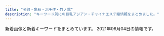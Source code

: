 ```yaml
---
title: "金町・亀有・北千住・竹ノ塚"
description: "キーワード別にの巨乳アジアン・チャイナエステ嬢情報をまとめました。"
---
```


新着画像と新着キーワードをまとめています。
2021年06月04日の情報です。

<DmmAffiliateIns />
<KeywordTable
  shops={
    [
    {
        "station": "JR\u4e80\u6709\u99c5\u5317\u53e3",
        "name": "\u30b5\u30e9\u30f3",
        "url": "http://kenkohouse.com/",
        "img_links": [],
        "keywords": {}
    },
    {
        "url": "http://www.maria0228.com/",
        "img_links": [
            "http://www.maria0228.com/img/yuri.jpg",
            "http://www.maria0228.com/img/danni.jpg",
            "http://www.maria0228.com/img/2.jpg",
            "http://www.maria0228.com/img/1.jpg",
            "http://www.maria0228.com/img/nana.jpg",
            "http://www.maria0228.com/img/ayumi.jpg",
            "http://www.maria0228.com/img/3.jpg",
            "http://www.maria0228.com/img/4.jpg",
            "http://www.maria0228.com/img/aya.jpg",
            "http://www.maria0228.com/img/5.jpg",
            "http://www.maria0228.com/img/mina.jpg",
            "http://www.maria0228.com/img/7.jpg",
            "http://www.maria0228.com/img/erika.jpg",
            "http://www.maria0228.com/img/6.jpg"
        ],
        "keywords": {},
        "station": "JR\u4e80\u6709\u99c5\u5317\u53e3",
        "name": "\u7652\u3057\u306e\u5bb6"
    },
    {
        "name": "\u82b1\u306e\u604b",
        "img_links": [],
        "station": "\u7dbe\u702c\u99c5\u6771\u53e3",
        "keywords": {},
        "url": "http://bananokoi.ies.bz/"
    },
    {
        "keywords": {
            "90": 5,
            "87": 5,
            "82": 5,
            "F": 5,
            "85": 5,
            "C": 16,
            "D": 10
        },
        "img_links": [
            "http://iyasinobara.oks.bz/images/room4.jpg",
            "http://iyasinobara.oks.bz/images/s_news.jpg",
            "http://iyasinobara.oks.bz/photos/sites/36/2019/12/2019121401184994.jpg",
            "http://iyasinobara.oks.bz/photos/sites/36/2021/03/2021030303232197.jpg",
            "http://iyasinobara.oks.bz/photos/sites/36/2020/11/2020112101523963.jpg",
            "http://iyasinobara.oks.bz/images/top.jpg",
            "http://iyasinobara.oks.bz/images/s_staff.jpg",
            "http://iyasinobara.oks.bz/images/room3.jpg",
            "http://iyasinobara.oks.bz/images/s_shedule.jpg",
            "http://iyasinobara.oks.bz/photos/sites/36/2020/02/2020021401252254.jpg",
            "http://iyasinobara.oks.bz/images/room1.jpg",
            "http://iyasinobara.oks.bz/images/room2.jpg",
            "http://iyasinobara.oks.bz/images/mobile.jpg"
        ],
        "url": "http://iyasinobara.oks.bz/",
        "name": "\u7652\u3057\u306e\u8594\u8587",
        "station": "JR\u91d1\u753a\u99c5\u5317\u53e3"
    },
    {
        "name": "\u5922\u306e\u5bb6",
        "keywords": {
            "D": 3,
            "87": 1,
            "86": 2,
            "C": 11
        },
        "url": "http://kokoroan.jps.cm/",
        "station": "\u7af9\u30ce\u585a\u99c5\u6771\u53e3",
        "img_links": [
            "http://kokoroan.jps.cm/photos/sites/31/2021/04/2021041913212572.jpg",
            "http://kokoroan.jps.cm/images/ser3.jpg",
            "http://kokoroan.jps.cm/images/ser4.jpg",
            "http://kokoroan.jps.cm/photos/sites/31/2021/03/2021032515025450.jpg",
            "http://kokoroan.jps.cm/images/ser2.jpg",
            "http://kokoroan.jps.cm/images/service_line.jpg",
            "http://kokoroan.jps.cm/images/room2.jpg",
            "http://kokoroan.jps.cm/images/top.jpg",
            "http://kokoroan.jps.cm/images/room4.jpg",
            "http://kokoroan.jps.cm/images/ser1.jpg",
            "http://kokoroan.jps.cm/photos/sites/31/2021/03/2021032316410890.jpg",
            "http://kokoroan.jps.cm/photos/sites/31/2021/03/2021032316250291.jpg",
            "http://kokoroan.jps.cm/images/staff_line.jpg",
            "http://kokoroan.jps.cm/images/girl-z1.jpg",
            "http://kokoroan.jps.cm/images/ser5.jpg",
            "http://kokoroan.jps.cm/photos/sites/31/2021/03/2021032515024847.jpg",
            "http://kokoroan.jps.cm/photos/sites/31/2021/04/2021041913212424.jpg",
            "http://kokoroan.jps.cm/images/end.jpg",
            "http://kokoroan.jps.cm/images/girl-z2.jpg",
            "http://kokoroan.jps.cm/images/room1.jpg",
            "http://kokoroan.jps.cm/images/mobile.jpg",
            "http://kokoroan.jps.cm/images/bj3.jpg",
            "http://kokoroan.jps.cm/images/mobile2.jpg",
            "http://kokoroan.jps.cm/images/room3.jpg"
        ]
    },
    {
        "station": "JR\u4e80\u6709\u99c5\u5317\u53e3",
        "name": "BODY RESORT",
        "keywords": {
            "D": 20,
            "86": 32,
            "C": 2
        },
        "img_links": [
            "http://massage-esthe.red/images/an_3_01.jpg",
            "http://massage-esthe.red/images/index-1.jpg",
            "http://massage-esthe.red/images/r7.jpg",
            "http://massage-esthe.red/images/staff_images/sta4.jpg",
            "http://massage-esthe.red/images/an_1_02.jpg",
            "http://massage-esthe.red/images/staff_images/st4.jpg",
            "http://massage-esthe.red/images/fbb.jpg",
            "http://massage-esthe.red/images/slider/slide5.png",
            "http://massage-esthe.red/images/r2.jpg",
            "http://massage-esthe.red/images/slider/slide1.png",
            "http://massage-esthe.red/images/r6.jpg",
            "http://massage-esthe.red/images/an_4_02.jpg",
            "http://massage-esthe.red/images/an_5_01.jpg",
            "http://massage-esthe.red/images/staff_images/sta1.jpg",
            "http://massage-esthe.red/images/slider/slide3s.png",
            "http://massage-esthe.red/images/r4.jpg",
            "http://massage-esthe.red/images/an_2_01.jpg",
            "http://massage-esthe.red/images/an_2_02.jpg",
            "http://massage-esthe.red/images/staff_images/st1.jpg",
            "http://massage-esthe.red/images/line1.jpg",
            "http://massage-esthe.red/images/slider/slide4s.png",
            "http://massage-esthe.red/images/r3.jpg",
            "http://massage-esthe.red/images/staff_images/st6.jpg",
            "http://massage-esthe.red/images/an_6_01.jpg",
            "http://massage-esthe.red/images/staff_images/sta9.jpg",
            "http://massage-esthe.red/images/staff_images/st9.jpg",
            "http://massage-esthe.red/images/an_5_02.jpg",
            "http://massage-esthe.red/images/staff_images/st2.jpg",
            "http://massage-esthe.red/images/an_6_02.jpg",
            "http://massage-esthe.red/images/staff_images/sta2.jpg",
            "http://massage-esthe.red/images/an_3_02.jpg",
            "http://massage-esthe.red/images/r5.jpg",
            "http://massage-esthe.red/images/line.jpg",
            "http://massage-esthe.red/images/staff_images/sta6.jpg",
            "http://massage-esthe.red/images/an_1_01.jpg",
            "http://massage-esthe.red/images/slider/slide4.png",
            "http://massage-esthe.red/images/slider/slide3.png",
            "http://massage-esthe.red/images/no.png",
            "http://massage-esthe.red/images/staff_images/sl.png",
            "http://massage-esthe.red/images/an_4_01.jpg",
            "http://massage-esthe.red/images/e.jpg",
            "http://massage-esthe.red/images/index-2.jpg",
            "http://massage-esthe.red/images/staff_images/sta7.jpg",
            "http://massage-esthe.red/images/staff_images/sta3.jpg",
            "http://massage-esthe.red/images/qr.jpg",
            "http://massage-esthe.red/images/staff_images/st5.jpg",
            "http://massage-esthe.red/images/staff_images/sta5.jpg",
            "http://massage-esthe.red/images/slider/slide2.png",
            "http://massage-esthe.red/images/slider/slide1s.png",
            "http://massage-esthe.red/images/slider/slide5s.png",
            "http://massage-esthe.red/images/staff_images/st3.jpg",
            "http://massage-esthe.red/images/staff_images/st7.jpg",
            "http://massage-esthe.red/images/slider/slide2s.png"
        ],
        "url": "http://massage-esthe.red/"
    },
    {
        "name": "Plaisir\u30fb\u30d7\u30ec\u30b8\u30fc\u30eb",
        "station": "JR\u4e80\u6709\u99c5\u5357\u53e3",
        "img_links": [
            "https://bright.xyz.mn/images/new.jpg",
            "https://bright.xyz.mn/photos/sites/10/2020/08/2020081003373252.jpg",
            "https://bright.xyz.mn/images/s_face.jpg",
            "https://bright.xyz.mn/photos/sites/10/2021/05/202105210145508-308x411.jpg",
            "https://bright.xyz.mn/images/s_pick.png",
            "https://bright.xyz.mn/images/1.jpg",
            "https://bright.xyz.mn/images/s_news.jpg",
            "https://bright.xyz.mn/photos/sites/10/2021/05/2021052101453282-308x411.jpg",
            "https://bright.xyz.mn/photos/sites/10/2021/05/202105210145508.jpg",
            "https://bright.xyz.mn/photos/sites/10/2021/05/2021052101451231.jpg",
            "https://bright.xyz.mn/images/staff_bj3.jpg",
            "https://bright.xyz.mn/images/mobile.jpg",
            "https://bright.xyz.mn/photos/sites/10/2020/07/202007261153576.jpg",
            "https://bright.xyz.mn/photos/sites/10/2021/05/2021052101403735.jpg",
            "https://bright.xyz.mn/photos/sites/10/2020/01/2020010607464468.jpg",
            "https://bright.xyz.mn/images/s_therapist.jpg",
            "https://bright.xyz.mn/photos/sites/10/2020/08/2020081003373131.jpg",
            "https://bright.xyz.mn/images/s_link.jpg",
            "https://bright.xyz.mn/images/line.png",
            "https://bright.xyz.mn/images/end.png",
            "https://bright.xyz.mn/photos/sites/10/2021/05/2021052101453282.jpg",
            "https://bright.xyz.mn/images/top.png",
            "https://bright.xyz.mn/photos/sites/10/2020/07/2020072612030016.jpg",
            "https://bright.xyz.mn/images/2.jpg",
            "https://bright.xyz.mn/photos/sites/10/2020/07/2020072611535558.jpg",
            "https://bright.xyz.mn/photos/sites/10/2021/05/2021052003325366.jpg",
            "https://bright.xyz.mn/images/news_bj3.jpg",
            "https://bright.xyz.mn/photos/sites/10/2021/05/2021052101403735-308x411.jpg"
        ],
        "keywords": {
            "92": 18,
            "E": 58,
            "85": 36,
            "G": 20,
            "H": 18,
            "86": 18,
            "88": 54,
            "87": 18,
            "C": 2,
            "D": 56
        },
        "url": "https://bright.xyz.mn/"
    },
    {
        "url": "http://kenkounoie-umejima.este88.com/",
        "img_links": [
            "http://kenkounoie-umejima.este88.com/images/acc1.jpg",
            "http://kenkounoie-umejima.este88.com/gals/mimi1.jpg",
            "http://kenkounoie-umejima.este88.com/images/acc4.jpg",
            "http://kenkounoie-umejima.este88.com/i/sp02.jpg",
            "http://kenkounoie-umejima.este88.com/gals/ai1.jpg",
            "http://kenkounoie-umejima.este88.com/images/img4.jpg",
            "http://kenkounoie-umejima.este88.com/images/info.png",
            "http://kenkounoie-umejima.este88.com/images/img1.jpg",
            "http://kenkounoie-umejima.este88.com/gals/risa1.jpg",
            "http://kenkounoie-umejima.este88.com/images/acc3.jpg",
            "http://kenkounoie-umejima.este88.com/images/acc5.jpg",
            "http://kenkounoie-umejima.este88.com/images/img2.jpg",
            "http://kenkounoie-umejima.este88.com/gals/kiki1.jpg",
            "http://kenkounoie-umejima.este88.com/gals/emi1.jpg",
            "http://kenkounoie-umejima.este88.com/images/img3.jpg",
            "http://kenkounoie-umejima.este88.com/gals/rika1.jpg",
            "http://kenkounoie-umejima.este88.com/gals/akane1.jpg",
            "http://kenkounoie-umejima.este88.com/images/qr.jpg",
            "http://kenkounoie-umejima.este88.com/images/acc2.jpg"
        ],
        "name": "\u5065\u5eb7\u306e\u5bb6",
        "keywords": {},
        "station": "\u6885\u5cf6\u99c5"
    },
    {
        "station": "\u7dbe\u702c\u99c5",
        "url": "https://heart-peace.business.site/",
        "keywords": {},
        "name": "heart Peace \uff5e\u30cf\u30fc\u30c8\u30d4\u30fc\u30b9\uff5e",
        "img_links": []
    },
    {
        "name": "\u82b1\u6d77",
        "url": "http://manzoku666.ests.jp/",
        "station": "JR\u4e80\u6709\u99c5\u5317\u53e3",
        "img_links": [],
        "keywords": {}
    },
    {
        "keywords": {
            "88": 4,
            "D": 18,
            "86": 14
        },
        "name": "Sakura",
        "url": "http://esthe-aroma.biz/",
        "img_links": [
            "http://esthe-aroma.biz/img/syst.jpg",
            "http://esthe-aroma.biz/img/fla02.jpg",
            "http://esthe-aroma.biz/img/stal.jpg",
            "http://esthe-aroma.biz/img/cg10.jpg",
            "http://esthe-aroma.biz/img/cg04.jpg",
            "http://esthe-aroma.biz/img/m02.jpg",
            "http://esthe-aroma.biz/img/tr02.jpg",
            "http://esthe-aroma.biz/img/cg02.jpg",
            "http://esthe-aroma.biz/img/acct.jpg",
            "http://esthe-aroma.biz/img/ff.jpg",
            "http://esthe-aroma.biz/img/cg03.jpg",
            "http://esthe-aroma.biz/img/m03a.jpg",
            "http://esthe-aroma.biz/img/cg101.jpg",
            "http://esthe-aroma.biz/img/m04.jpg",
            "http://esthe-aroma.biz/img/fla03.jpg",
            "http://esthe-aroma.biz/img/cg09.jpg",
            "http://esthe-aroma.biz/img/m06.jpg",
            "http://esthe-aroma.biz/img/m05a.jpg",
            "http://esthe-aroma.biz/img/cg041.jpg",
            "http://esthe-aroma.biz/img/cg07.jpg",
            "http://esthe-aroma.biz/img/cg011.jpg",
            "http://esthe-aroma.biz/img/m05.jpg",
            "http://esthe-aroma.biz/img/m01.jpg",
            "http://esthe-aroma.biz/img/m01a.jpg",
            "http://esthe-aroma.biz/img/m02a.jpg",
            "http://esthe-aroma.biz/img/top.jpg",
            "http://esthe-aroma.biz/img/cg05.jpg",
            "http://esthe-aroma.biz/img/fla01.jpg",
            "http://esthe-aroma.biz/img/cg021.jpg",
            "http://esthe-aroma.biz/img/cg06.jpg",
            "http://esthe-aroma.biz/img/cg01.jpg",
            "http://esthe-aroma.biz/img/m03.jpg",
            "http://esthe-aroma.biz/img/no.png",
            "http://esthe-aroma.biz/img/tr01.jpg"
        ],
        "station": "JR\u91d1\u753a\u99c5\u5317\u53e3"
    },
    {
        "name": "\u96c5",
        "station": "\u4e94\u53cd\u91ce\u99c5",
        "url": "http://www.relax-miyabi.com/",
        "keywords": {
            "88": 3,
            "D": 6,
            "86": 3
        },
        "img_links": [
            "http://www.relax-miyabi.com/img/top-course2_off.jpg",
            "http://www.relax-miyabi.com/img/glo_02_off.jpg",
            "http://www.relax-miyabi.com/img/bnr-01_off.jpg",
            "http://www.relax-miyabi.com/img/top-h5R.jpg",
            "http://www.relax-miyabi.com/files/019-02.jpg",
            "http://www.relax-miyabi.com/img/glo_06_off.jpg",
            "http://www.relax-miyabi.com/files/014-03.jpg",
            "http://www.relax-miyabi.com/img/h4-top.jpg",
            "http://www.relax-miyabi.com/img/top-h5R2.jpg",
            "http://www.relax-miyabi.com/img/glo_03_off.jpg",
            "http://www.relax-miyabi.com/img/slider/1.jpg",
            "http://www.relax-miyabi.com/img/bnr-02_off.jpg",
            "http://www.relax-miyabi.com/files/014-02.jpg",
            "http://www.relax-miyabi.com/img/icon_tel.png",
            "http://www.relax-miyabi.com/files/014.jpg",
            "http://www.relax-miyabi.com/img/glo_05_off.jpg",
            "http://www.relax-miyabi.com/img/slider/3.jpg",
            "http://www.relax-miyabi.com/files/019-03.jpg",
            "http://www.relax-miyabi.com/files/019.jpg",
            "http://www.relax-miyabi.com/img/glo_04_off.jpg",
            "http://www.relax-miyabi.com/img/footer-top_off.jpg",
            "http://www.relax-miyabi.com/img/glo_01_off.jpg",
            "http://www.relax-miyabi.com/img/slider/2.jpg",
            "http://www.relax-miyabi.com/img/top-course_off.jpg"
        ]
    },
    {
        "name": "Amor-\u30a2\u30e2\u30fc\u30eb-",
        "station": "\u6885\u5cf6\u99c5",
        "keywords": {},
        "url": "http://relax-esthe.tokyo/",
        "img_links": [
            "http://relax-esthe.tokyo/css/m-yejiao.jpg",
            "http://relax-esthe.tokyo/images/call.png",
            "http://relax-esthe.tokyo/css/top-left01.jpg",
            "http://relax-esthe.tokyo/css/staff/staff03.png",
            "http://relax-esthe.tokyo/css/staff/staff07.png",
            "http://relax-esthe.tokyo/css/m-top-right04.jpg",
            "http://relax-esthe.tokyo/css/staff/staff0n.png",
            "http://relax-esthe.tokyo/css/m-top-right01.jpg",
            "http://relax-esthe.tokyo/css/staff/staff09.png",
            "http://relax-esthe.tokyo/css/m-top-right03.jpg",
            "http://relax-esthe.tokyo/css/m-right.jpg",
            "http://relax-esthe.tokyo/css/staff/staff05.png",
            "http://relax-esthe.tokyo/css/staff/staff01.png",
            "http://relax-esthe.tokyo/css/m-left.jpg",
            "http://relax-esthe.tokyo/css/m-top02.jpg",
            "http://relax-esthe.tokyo/css/m-head1.jpg",
            "http://relax-esthe.tokyo/css/staff/staff02.png",
            "http://relax-esthe.tokyo/css/m-top-right02.jpg",
            "http://relax-esthe.tokyo/css/staff/staff06.png"
        ]
    },
    {
        "img_links": [
            "http://ayase-ai.jpest.net/uploads//sites/33/2020/12/main_top-1.png",
            "http://ayase-ai.jpest.net/uploads//sites/33/2020/11/m-top02-1.jpg",
            "http://ayase-ai.jpest.net/uploads//sites/33/2020/11/g6-225x300.jpg",
            "http://ayase-ai.jpest.net/uploads//sites/33/2021/01/g1.jpg",
            "http://ayase-ai.jpest.net/uploads//sites/33/2021/01/g1-225x300.jpg",
            "http://ayase-ai.jpest.net/uploads//sites/33/2020/12/main_top.png",
            "http://ayase-ai.jpest.net/uploads//sites/33/2020/11/g5-225x300.jpg",
            "http://ayase-ai.jpest.net/uploads//sites/33/2020/11/g3-225x300.jpg",
            "http://ayase-ai.jpest.net/uploads//sites/33/2020/12/mobile-1.jpg",
            "http://ayase-ai.jpest.net/uploads//sites/33/2020/12/shishu-2.png",
            "http://ayase-ai.jpest.net/uploads//sites/33/2021/04/g1.jpg",
            "http://ayase-ai.jpest.net/uploads//sites/33/2020/12/ma01-1.jpg",
            "http://ayase-ai.jpest.net/uploads//sites/33/2020/12/r3-1.png",
            "http://ayase-ai.jpest.net/uploads//sites/33/2020/11/g4-225x300.jpg",
            "http://ayase-ai.jpest.net/uploads//sites/33/2020/11/g2.jpg",
            "http://ayase-ai.jpest.net/uploads//sites/33/2021/04/g1-225x300.jpg",
            "http://ayase-ai.jpest.net/uploads//sites/33/2020/12/r4-1.png",
            "http://ayase-ai.jpest.net/uploads//sites/33/2020/11/g5.jpg",
            "http://ayase-ai.jpest.net/uploads//sites/33/2020/11/g6.jpg",
            "http://ayase-ai.jpest.net/uploads//sites/33/2020/11/g2-225x300.jpg",
            "http://ayase-ai.jpest.net/uploads//sites/33/2020/11/g4.jpg",
            "http://ayase-ai.jpest.net/uploads//sites/33/2020/12/re.jpg",
            "http://ayase-ai.jpest.net/uploads//sites/33/2020/11/g1.jpg",
            "http://ayase-ai.jpest.net/uploads//sites/33/2020/12/main_bottom.png",
            "http://ayase-ai.jpest.net/uploads//sites/33/2020/12/main_bottom-1.png",
            "http://ayase-ai.jpest.net/uploads//sites/33/2020/12/r1.png",
            "http://ayase-ai.jpest.net/uploads//sites/33/2020/12/r2-1.png",
            "http://ayase-ai.jpest.net/uploads//sites/33/2020/12/ss.png",
            "http://ayase-ai.jpest.net/uploads//sites/33/2020/11/g1-225x300.jpg",
            "http://ayase-ai.jpest.net/uploads//sites/33/2020/11/g3.jpg"
        ],
        "keywords": {},
        "station": "\u7dbe\u702c\u99c5\u6771\u53e3",
        "name": "\u611b",
        "url": "http://ayase-ai.jpest.net/"
    },
    {
        "station": "JR\u5357\u5343\u4f4f\u99c5\u5357\u53e3",
        "img_links": [],
        "url": "http://www.hi-msg.com/tulip/",
        "name": "Tulip\uff5e\u30c1\u30e5\u30fc\u30ea\u30c3\u30d7",
        "keywords": {}
    },
    {
        "name": "\u6cc9\u30fb\u3044\u305a\u307f",
        "station": "\u5317\u5343\u4f4f\u99c5\u6771\u53e3",
        "url": "https://moon-love.info/",
        "img_links": [
            "https://moon-love.info/staffPhoto/b20200711151214.jpg",
            "https://moon-love.info/js/sliderLine/slide_prev.png",
            "https://moon-love.info/uploadfiles/Image/image.png",
            "https://moon-love.info/images/mobile.jpg",
            "https://moon-love.info/js/sliderLine/slide_next.png",
            "https://moon-love.info/staffPhoto/s20200527170611.jpg",
            "https://moon-love.info/images/slider1/03.jpg",
            "https://moon-love.info/uploadfiles/images/campaignIyasiHealCom.jpg",
            "https://moon-love.info/images/returnBtn.png",
            "https://moon-love.info/images/slider1/01.jpg",
            "https://moon-love.info/staffPhoto/s20200711151214.jpg",
            "https://moon-love.info/images/gallery1.png",
            "https://moon-love.info/images/slider1/02.jpg",
            "https://moon-love.info/staffPhoto/b20200527170611.jpg",
            "https://moon-love.info/images/noImg.jpg"
        ],
        "keywords": {
            "E": 2,
            "D": 1
        }
    },
    {
        "name": "\u4eba\u9b5a\u59eb",
        "keywords": {
            "84": 1,
            "C": 2,
            "D": 5
        },
        "img_links": [
            "http://ningyo-hime.com/staffPhoto/b20201212112712.jpg",
            "http://ningyo-hime.com/js/sliderLine/slide_prev.png",
            "http://ningyo-hime.com/staffPhoto/b20201101082513.jpg",
            "http://ningyo-hime.com/staffPhoto/s20201101082513.jpg",
            "http://ningyo-hime.com/uploadfiles/Image/campaignNingyoHimeCom.jpg",
            "http://ningyo-hime.com/staffPhoto/b20200905132814.jpg",
            "http://ningyo-hime.com/staffPhoto/b20201212104914.jpg",
            "http://ningyo-hime.com/images/gallery1.png",
            "http://ningyo-hime.com/staffPhoto/s20200707192550.jpg",
            "http://ningyo-hime.com/staffPhoto/s20191003141511.jpg",
            "http://ningyo-hime.com/images/slider1/01.jpg",
            "http://ningyo-hime.com/staffPhoto/s20200626161755.jpg",
            "http://ningyo-hime.com/images/slider1/03.jpg",
            "http://ningyo-hime.com/staffPhoto/s20200905132814.jpg",
            "http://ningyo-hime.com/staffPhoto/s20200630134438.jpg",
            "http://ningyo-hime.com/staffPhoto/b20191003141511.jpg",
            "http://ningyo-hime.com/js/sliderLine/slide_next.png",
            "http://ningyo-hime.com/staffPhoto/b20200630134438.jpg",
            "http://ningyo-hime.com/images/returnBtn.png",
            "http://ningyo-hime.com/images/mobile.jpg",
            "http://ningyo-hime.com/staffPhoto/b20200707192550.jpg",
            "http://ningyo-hime.com/staffPhoto/b20201230174356.jpg",
            "http://ningyo-hime.com/staffPhoto/s20201212112712.jpg",
            "http://ningyo-hime.com/staffPhoto/s20201230174356.jpg",
            "http://ningyo-hime.com/staffPhoto/s20201212104914.jpg",
            "http://ningyo-hime.com/staffPhoto/b20200626161755.jpg"
        ],
        "station": "\u7dbe\u702c\u99c5\u6771\u53e3",
        "url": "http://ningyo-hime.com/"
    },
    {
        "keywords": {},
        "name": "\u5065\u6b32",
        "img_links": [
            "http://www.kenyoku.work/images/b2.jpg",
            "http://www.kenyoku.work/img/miki1.jpg",
            "http://www.kenyoku.work/images/3.jpg",
            "http://www.kenyoku.work/img/risa1.jpg",
            "http://www.kenyoku.work/images/info.png",
            "http://www.kenyoku.work/images/1.jpg",
            "http://www.kenyoku.work/images/news.jpg",
            "http://www.kenyoku.work/images/int2.png",
            "http://www.kenyoku.work/images/b1.jpg",
            "http://www.kenyoku.work/images/head.jpg",
            "http://www.kenyoku.work/images/mobile.jpg",
            "http://www.kenyoku.work/images/sys.jpg",
            "http://www.kenyoku.work/images/2.jpg",
            "http://www.kenyoku.work/img/hana1.jpg",
            "http://www.kenyoku.work/images/int1.png",
            "http://www.kenyoku.work/images/staff_t.jpg",
            "http://www.kenyoku.work/images/4.jpg",
            "http://www.kenyoku.work/img/ami1.jpg",
            "http://www.kenyoku.work/images/s1.png",
            "http://www.kenyoku.work/images/interior_t.jpg"
        ],
        "station": "JR\u91d1\u753a\u99c5\u5317\u53e3",
        "url": "http://www.kenyoku.work/"
    },
    {
        "keywords": {
            "D": 6
        },
        "station": "JR\u91d1\u753a\u99c5\u5317\u53e3",
        "name": "\u96c5",
        "img_links": [
            "http://esthe-massage.pink/images/tb.png",
            "http://esthe-massage.pink/images/top.png",
            "http://esthe-massage.pink/images/line2.jpg",
            "http://esthe-massage.pink/sp/images/cg2.jpg",
            "http://esthe-massage.pink/sp/images/cg3.jpg",
            "http://esthe-massage.pink/images/end3.png",
            "http://esthe-massage.pink/images/cg9.jpg",
            "http://esthe-massage.pink/sp/images/tel.png",
            "http://esthe-massage.pink/images/cg6.jpg",
            "http://esthe-massage.pink/images/cg3.jpg",
            "http://esthe-massage.pink/sp/images/telb.png",
            "http://esthe-massage.pink/images/cg1.jpg",
            "http://esthe-massage.pink/images/staff_s.jpg",
            "http://esthe-massage.pink/images/mobile.jpg",
            "http://esthe-massage.pink/images/line.jpg",
            "http://esthe-massage.pink/images/mobile1.jpg",
            "http://esthe-massage.pink/images/newface.jpg",
            "http://esthe-massage.pink/images/news.jpg",
            "http://esthe-massage.pink/images/compaign.jpg",
            "http://esthe-massage.pink/images/pick.jpg",
            "http://esthe-massage.pink/images/cg7.jpg",
            "http://esthe-massage.pink/sp/images/cg6.jpg",
            "http://esthe-massage.pink/images/staff_tit.jpg",
            "http://esthe-massage.pink/sp/images/cg7.jpg",
            "http://esthe-massage.pink/sp/images/cg1.jpg",
            "http://esthe-massage.pink/sp/images/top-img01.png",
            "http://esthe-massage.pink/images/tb1.png",
            "http://esthe-massage.pink/images/aboutus.jpg",
            "http://esthe-massage.pink/sp/images/teline.png",
            "http://esthe-massage.pink/images/cg2.jpg",
            "http://esthe-massage.pink/sp/images/cg9.jpg",
            "http://esthe-massage.pink/images/bb.png"
        ],
        "url": "http://esthe-massage.pink/"
    },
    {
        "img_links": [
            "https://image.jimcdn.com/app/cms/image/transf/none/path/s491738307dab8ed0/image/i5806f8c0fbbca598/version/1417614009/image.jpg",
            "https://image.jimcdn.com/app/cms/image/transf/dimension=1080x1024:format=jpg/path/s491738307dab8ed0/image/i8114f4be25f79eef/version/1617353476/image.jpg",
            "https://image.jimcdn.com/app/cms/image/transf/none/path/s491738307dab8ed0/image/iba7a970dbc047ea1/version/1621849413/image.jpg",
            "https://image.jimcdn.com/app/cms/image/transf/dimension=1080x1024:format=jpg/path/s491738307dab8ed0/image/i0ab0a1b77accb1c7/version/1621849456/image.jpg",
            "https://image.jimcdn.com/app/cms/image/transf/dimension=1080x1024:format=jpg/path/s491738307dab8ed0/image/ie54739bfe4411825/version/1621849495/image.jpg"
        ],
        "name": "\u541b\u5b89",
        "url": "https://kungangm.jimdofree.com/",
        "keywords": {},
        "station": "\u5800\u5207\u83d6\u84b2\u5712\u99c5"
    },
    {
        "img_links": [
            "http://spring02.est888.com/css/nav/nav-004.png",
            "http://spring02.est888.com/css/osusume01.png",
            "http://spring02.est888.com/css/top02-left.png",
            "http://spring02.est888.com/css/staff/staff01-a.png",
            "http://spring02.est888.com/css/staff/staff09-a.png",
            "http://spring02.est888.com/css/staff/staff010-a.png",
            "http://spring02.est888.com/css/top003.png",
            "http://spring02.est888.com/css/staff/staff04-b.png",
            "http://spring02.est888.com/css/nav/nav-001.png",
            "http://spring02.est888.com/css/staff/staff03-a.png",
            "http://spring02.est888.com/css/staff/staff010-b.png",
            "http://spring02.est888.com/css/tel.png",
            "http://spring02.est888.com/css/staff/staff12-b.png",
            "http://spring02.est888.com/css/nav/nav-002.png",
            "http://spring02.est888.com/css/staff/staff09-b.png",
            "http://spring02.est888.com/css/staff/staff11-a.png",
            "http://spring02.est888.com/css/staff/staff04-a.png",
            "http://spring02.est888.com/css/staff/staff12.png",
            "http://spring02.est888.com/css/staff/staff005-b.png",
            "http://spring02.est888.com/css/staff/staff04.png",
            "http://spring02.est888.com/css/staff/staff010.png",
            "http://spring02.est888.com/css/staff/staff12-a.png",
            "http://spring02.est888.com/css/staff/staff11.png",
            "http://spring02.est888.com/css/staff/staff003-b.png",
            "http://spring02.est888.com/css/staff/staff005.png",
            "http://spring02.est888.com/css/top01.png",
            "http://spring02.est888.com/css/staff/staff01-b.png",
            "http://spring02.est888.com/css/staff/staff01.png",
            "http://spring02.est888.com/css/staff/staff0008.png",
            "http://spring02.est888.com/css/nav/nav-003.png",
            "http://spring02.est888.com/css/staff/staff11-b.png",
            "http://spring02.est888.com/css/nav/nav-005.png",
            "http://spring02.est888.com/css/staff/staff005-a.png",
            "http://spring02.est888.com/css/nav/nav-006.png",
            "http://spring02.est888.com/css/top04.png",
            "http://spring02.est888.com/css/staff/staff09.png",
            "http://spring02.est888.com/css/staff/staff008-b.png",
            "http://spring02.est888.com/css/staff/staff03.png"
        ],
        "keywords": {
            "E": 2,
            "C": 4,
            "90": 3,
            "91": 1,
            "89": 1,
            "85": 3,
            "G": 1,
            "84": 1
        },
        "url": "http://spring02.est888.com/",
        "name": "Spring-\u30b9\u30d7\u30ea\u30f3\u30b0-",
        "station": "\u7dbe\u702c\u99c5\u897f\u53e3"
    },
    {
        "url": "https://lush.jpn.vin/",
        "station": "JR\u91d1\u753a\u99c5\u5317\u53e3",
        "keywords": {
            "C": 15,
            "D": 36,
            "87": 9,
            "85": 9,
            "89": 9,
            "86": 27,
            "88": 9,
            "90": 9
        },
        "name": "\u30e9\u30c3\u30b7\u30e5",
        "img_links": [
            "https://lush.jpn.vin/images/bg_comend.jpg",
            "https://lush.jpn.vin/images/end.jpg",
            "https://lush.jpn.vin/images/border-bottom.png",
            "https://lush.jpn.vin/images/tit_staff.jpg",
            "https://lush.jpn.vin/photos/sites/6/2020/12/2020121402091934.jpg",
            "https://lush.jpn.vin/images/lb.png",
            "https://lush.jpn.vin/photos/sites/6/2021/02/2021021804400223.jpg",
            "https://lush.jpn.vin/images/rb.png",
            "https://lush.jpn.vin/images/room4.jpg",
            "https://lush.jpn.vin/images/tit_news.png",
            "https://lush.jpn.vin/images/room1.jpg",
            "https://lush.jpn.vin/images/room3.jpg",
            "https://lush.jpn.vin/photos/sites/6/2020/12/202012140206371.jpg",
            "https://lush.jpn.vin/photos/sites/6/2021/05/202105260132415.jpg",
            "https://lush.jpn.vin/images/tit_pick.jpg",
            "https://lush.jpn.vin/images/room2.jpg",
            "https://lush.jpn.vin/images/girl.png",
            "https://lush.jpn.vin/photos/sites/6/2021/01/2021011906135643.jpg",
            "https://lush.jpn.vin/images/side_mobile.png",
            "https://lush.jpn.vin/photos/sites/6/2020/12/2020121402072787.jpg",
            "https://lush.jpn.vin/images/top.png",
            "https://lush.jpn.vin/photos/sites/6/2021/01/2021012905303514.jpg",
            "https://lush.jpn.vin/photos/sites/6/2020/12/2020121402082025.jpg"
        ]
    },
    {
        "img_links": [
            "https://besteste.com/js/sliderLine/slide_next.png",
            "https://besteste.com/staffPhoto/b20210206174329.jpg",
            "https://besteste.com/js/sliderLine/slide_prev.png",
            "https://besteste.com/staffPhoto/s20210427120848.jpg",
            "https://besteste.com/staffPhoto/s20210206174033.jpg",
            "https://besteste.com/staffPhoto/s20201104202235.jpg",
            "https://besteste.com/staffPhoto/b20210206174033.jpg",
            "https://besteste.com/staffPhoto/s20201104202122.jpg",
            "https://besteste.com/staffPhoto/s20210427121106.jpg",
            "https://besteste.com/staffPhoto/b20201104202509.jpg",
            "https://besteste.com/staffPhoto/s20201104202356.jpg",
            "https://besteste.com/staffPhoto/b20201104202356.jpg",
            "https://besteste.com/staffPhoto/s20201104202024.jpg",
            "https://besteste.com/images/slider1/03.jpg",
            "https://besteste.com/staffPhoto/s20210427121216.jpg",
            "https://besteste.com/staffPhoto/s20201104201732.jpg",
            "https://besteste.com/staffPhoto/s20210427121331.jpg",
            "https://besteste.com/staffPhoto/s20201104202637.jpg",
            "https://besteste.com/images/returnBtn.png",
            "https://besteste.com/staffPhoto/s20201223163111.jpg",
            "https://besteste.com/staffPhoto/s20210427121000.jpg",
            "https://besteste.com/staffPhoto/b20201223163111.jpg",
            "https://besteste.com/staffPhoto/b20201104202740.jpg",
            "https://besteste.com/staffPhoto/b20201104201732.jpg",
            "https://besteste.com/staffPhoto/b20210427121106.jpg",
            "https://besteste.com/staffPhoto/b20201104202024.jpg",
            "https://besteste.com/staffPhoto/b20201104202637.jpg",
            "https://besteste.com/staffPhoto/b20210427121000.jpg",
            "https://besteste.com/staffPhoto/b20210206174605.jpg",
            "https://besteste.com/staffPhoto/b20201104202235.jpg",
            "https://besteste.com/images/slider1/01.jpg",
            "https://besteste.com/staffPhoto/b20201104202122.jpg",
            "https://besteste.com/staffPhoto/b20210427120848.jpg",
            "https://besteste.com/staffPhoto/b20210427121331.jpg",
            "https://besteste.com/staffPhoto/s20201104202740.jpg",
            "https://besteste.com/staffPhoto/b20210206174200.jpg",
            "https://besteste.com/staffPhoto/b20210427121216.jpg",
            "https://besteste.com/images/mobile.jpg",
            "https://besteste.com/staffPhoto/s20201104202509.jpg",
            "https://besteste.com/staffPhoto/b20210206174451.jpg"
        ],
        "name": "\u685c",
        "keywords": {
            "D": 2,
            "86": 1,
            "85": 2,
            "C": 1,
            "E": 2
        },
        "station": "JR\u4e80\u6709\u99c5\u5317\u53e3",
        "url": "https://besteste.com/"
    },
    {
        "keywords": {},
        "name": "White\uff5e\u30db\u30ef\u30a4\u30c8\uff5e",
        "url": "https://white.tyo.cm/",
        "img_links": [],
        "station": "JR\u4e80\u6709\u99c5\u5317\u53e3"
    },
    {
        "img_links": [
            "http://urara.tyo.cm/images/link_nav03.png",
            "http://urara.tyo.cm/photos/sites/5/2020/07/2020072904152438.jpg",
            "http://urara.tyo.cm/images/link_nav05.png",
            "http://urara.tyo.cm/photos/sites/5/2020/07/2020072904152581.jpg",
            "http://urara.tyo.cm/images/tit_staff01.png",
            "http://urara.tyo.cm/images/link_nav06.png",
            "http://urara.tyo.cm/photos/sites/5/2020/07/2020072904152344.jpg",
            "http://urara.tyo.cm/images/top.png",
            "http://urara.tyo.cm/images/link_nav02.png",
            "http://urara.tyo.cm/images/ico02.png",
            "http://urara.tyo.cm/images/tit_info01.png",
            "http://urara.tyo.cm/photos/sites/5/2021/06/2021060107130367.jpg",
            "http://urara.tyo.cm/images/pagetop.png",
            "http://urara.tyo.cm/images/slider01.png",
            "http://urara.tyo.cm/photos/sites/5/2020/09/2020091508111353.jpg",
            "http://urara.tyo.cm/images/tit_staff02.png",
            "http://urara.tyo.cm/images/link_nav01.png",
            "http://urara.tyo.cm/photos/sites/5/2020/11/2020112706272440.jpg",
            "http://urara.tyo.cm/photos/sites/5/2020/07/2020072904152474.jpg",
            "http://urara.tyo.cm/photos/sites/5/2021/06/2021060107130435.jpg",
            "http://urara.tyo.cm/images/slider03.png",
            "http://urara.tyo.cm/images/slider02.png",
            "http://urara.tyo.cm/images/tit_info02.png",
            "http://urara.tyo.cm/images/link_nav04.png",
            "http://urara.tyo.cm/images/bg_infotit.png",
            "http://urara.tyo.cm/photos/sites/5/2020/08/2020082101302071.jpg",
            "http://urara.tyo.cm/photos/sites/5/2021/02/2021021804210413.jpg"
        ],
        "station": "JR\u91d1\u753a\u99c5\u5317\u53e3",
        "url": "http://urara.tyo.cm/",
        "name": "\u9e97",
        "keywords": {
            "D": 120,
            "86": 48,
            "85": 48,
            "84": 12,
            "87": 12
        }
    },
    {
        "name": "\u7e01",
        "keywords": {
            "83": 5,
            "D": 20,
            "85": 10,
            "87": 5
        },
        "station": "\u897f\u65b0\u4e95\u99c5\u897f\u53e3",
        "url": "http://rakuen.ies.fun/",
        "img_links": [
            "http://rakuen.ies.fun/images/s_staff.png",
            "http://rakuen.ies.fun/images/tel.jpg",
            "http://rakuen.ies.fun/photos/sites/40/2021/05/2021053105040626.jpg",
            "http://rakuen.ies.fun/photos/sites/40/2021/05/2021053105040675.jpg",
            "http://rakuen.ies.fun/images/mobile.jpg",
            "http://rakuen.ies.fun/images/s_link.png",
            "http://rakuen.ies.fun/images/s_news.jpg",
            "http://rakuen.ies.fun/images/info2.jpg",
            "http://rakuen.ies.fun/photos/sites/40/2021/05/2021053105040766.jpg",
            "http://rakuen.ies.fun/photos/sites/40/2021/05/2021053105040853.jpg",
            "http://rakuen.ies.fun/images/room4.jpg",
            "http://rakuen.ies.fun/images/info.jpg",
            "http://rakuen.ies.fun/images/room1.jpg",
            "http://rakuen.ies.fun/images/room3.jpg",
            "http://rakuen.ies.fun/images/s3.jpg",
            "http://rakuen.ies.fun/images/room2.jpg"
        ]
    },
    {
        "station": "JR\u91d1\u753a\u99c5\u5317\u53e3",
        "name": "\u697d",
        "url": "http://raku.est888.com/",
        "keywords": {
            "D": 1,
            "89": 1,
            "C": 2,
            "87": 2
        },
        "img_links": [
            "http://raku.est888.com/css/nav/nav-002.jpg",
            "http://raku.est888.com/css/staff/staff01-a.png",
            "http://raku.est888.com/css/staff/staff00001-a.png",
            "http://raku.est888.com/css/osusume001.jpg",
            "http://raku.est888.com/css/top02-left.png",
            "http://raku.est888.com/css/cam00001.jpg",
            "http://raku.est888.com/css/nav/nav-006.jpg",
            "http://raku.est888.com/css/nav/nav-001.jpg",
            "http://raku.est888.com/css/staff/staff0002-a.png",
            "http://raku.est888.com/css/tel.png",
            "http://raku.est888.com/css/nav/nav-005.jpg",
            "http://raku.est888.com/css/nav/nav-004.jpg",
            "http://raku.est888.com/css/nav/nav-003.jpg"
        ]
    },
    {
        "url": "http://aroma-heal.com/",
        "img_links": [
            "http://aroma-heal.com/img/t-o.jpg",
            "http://aroma-heal.com/staff/aoi/01.jpg",
            "http://aroma-heal.com/img/t-r.jpg",
            "http://aroma-heal.com/img/paypay.png",
            "http://aroma-heal.com/img/t-s.jpg",
            "http://aroma-heal.com/img/pic.jpg",
            "http://aroma-heal.com/staff/yuki/01.jpg",
            "http://aroma-heal.com/img/cam.jpg",
            "http://aroma-heal.com/img/sys4.png",
            "http://aroma-heal.com/img/sys2.png",
            "http://aroma-heal.com/img/tit.jpg",
            "http://aroma-heal.com/img/botton.jpg",
            "http://aroma-heal.com/img/tel.jpg",
            "http://aroma-heal.com/img/sys3.png",
            "http://aroma-heal.com/img/adrs.jpg",
            "http://aroma-heal.com/img/sys1.png",
            "http://aroma-heal.com/img/pc.jpg",
            "http://aroma-heal.com/img/t-a.jpg",
            "http://aroma-heal.com/img/info.jpg",
            "http://aroma-heal.com/staff/mimi/01.jpg",
            "http://aroma-heal.com/img/t-t.jpg",
            "http://aroma-heal.com/img/add.jpg",
            "http://aroma-heal.com/img/sysetc.png"
        ],
        "name": "\u7f8e\u5802",
        "station": "JR\u5317\u5343\u4f4f\u99c5\u6771\u53e3",
        "keywords": {}
    },
    {
        "station": "JR\u4e80\u6709\u99c5\u5357\u53e3",
        "url": "https://arzt-spa.iest.info/",
        "keywords": {
            "E": 6,
            "83": 4,
            "D": 8,
            "87": 2,
            "86": 2,
            "88": 4,
            "90": 2
        },
        "name": "Arzt spa\u30fb\u30a2\u30eb\u30c4\u30b9\u30d1",
        "img_links": [
            "https://arzt-spa.iest.info/images/pick.jpg",
            "https://arzt-spa.iest.info/photos/sites/8/2021/05/2021052003571283.jpg",
            "https://arzt-spa.iest.info/photos/sites/8/2021/05/2021051108091387.jpg",
            "https://arzt-spa.iest.info/images/mobile.jpg",
            "https://arzt-spa.iest.info/images/acc4.jpg",
            "https://arzt-spa.iest.info/images/end.jpg",
            "https://arzt-spa.iest.info/images/line1.jpg",
            "https://arzt-spa.iest.info/photos/sites/8/2021/04/2021042909585676.jpg",
            "https://arzt-spa.iest.info/photos/sites/8/2021/05/2021052102074914.jpg",
            "https://arzt-spa.iest.info/photos/sites/8/2021/05/2021052003571253.jpg",
            "https://arzt-spa.iest.info/images/acc5.jpg",
            "https://arzt-spa.iest.info/photos/sites/8/2021/04/202104290958056.jpg",
            "https://arzt-spa.iest.info/images/staff0.jpg",
            "https://arzt-spa.iest.info/images/girl_bt.jpg",
            "https://arzt-spa.iest.info/images/bjs3.jpg",
            "https://arzt-spa.iest.info/images/top.jpg",
            "https://arzt-spa.iest.info/images/acc6.jpg",
            "https://arzt-spa.iest.info/images/acc1.jpg",
            "https://arzt-spa.iest.info/images/link_line.jpg",
            "https://arzt-spa.iest.info/images/acc3.jpg",
            "https://arzt-spa.iest.info/images/news.jpg",
            "https://arzt-spa.iest.info/photos/sites/8/2021/05/2021052102083831.jpg",
            "https://arzt-spa.iest.info/images/acc2.jpg",
            "https://arzt-spa.iest.info/images/staff_line.jpg"
        ]
    },
    {
        "name": "\u6fc0\u5b89\u5929\u4f7f",
        "keywords": {
            "E": 9,
            "88": 9,
            "\u80f8": 1,
            "83": 9,
            "85": 18,
            "D": 9,
            "C": 9,
            "90": 27
        },
        "img_links": [
            "http://starrysky.esnavi.work/1-1PZ515095RN.jpg",
            "http://starrysky.esnavi.work/2/uploadimg/1618889943.jpeg",
            "https://pwchp.com/images_editor/124/images/1559717095-146381_2.jpg",
            "http://starrysky.esnavi.work/2/uploadimg/1565558725.jpg",
            "http://starrysky.esnavi.work/2/uploadimg/1609136727.jpeg",
            "http://starrysky.esnavi.work/2/uploadimg/1617615141.jpeg",
            "http://starrysky.esnavi.work/2/uploadimg/1596225793.jpg",
            "http://starrysky.esnavi.work/2/uploadimg/1609136908.jpeg",
            "http://starrysky.esnavi.work/vis_theptframe.png",
            "https://century.pwchp.com/images/vis_theptframe.png",
            "http://starrysky.esnavi.work/2/uploadimg/1574764277.jpg",
            "http://starrysky.esnavi.work/iDl2toJilLq62VX.png"
        ],
        "station": "\u7dbe\u702c\u99c5\u6771\u53e3",
        "url": "http://starrysky.esnavi.work/"
    },
    {
        "img_links": [
            "http://youfirstesthe.com/upload/girl/img03/img1_0020.jpg",
            "http://youfirstesthe.com/upload/girl/img03/img4_0008.jpg",
            "http://youfirstesthe.com/upload/girl/img03/img2_0020.jpg",
            "http://youfirstesthe.com/upload/girl/img02/img1_0028.jpg",
            "http://youfirstesthe.com/upload/girl/img03/img3_0003.jpg",
            "http://youfirstesthe.com/upload/girl/img03/img1_0003.jpg",
            "http://youfirstesthe.com/upload/girl/img03/img2_0019.jpg",
            "http://youfirstesthe.com/images/top/list_btn.png",
            "http://youfirstesthe.com/upload/girl/img02/img1_0007.jpg",
            "http://youfirstesthe.com/upload/girl/img02/img1_0027.jpg",
            "http://youfirstesthe.com/upload/girl/img03/img2_0014.jpg",
            "http://youfirstesthe.com/upload/girl/img03/img1_0014.jpg",
            "http://youfirstesthe.com/upload/girl/img03/img1_0019.jpg",
            "http://youfirstesthe.com/upload/girl/img03/img5_0008.jpg",
            "http://youfirstesthe.com/upload/girl/img03/img3_0020.jpg",
            "http://youfirstesthe.com/upload/girl/img03/img4_0007.jpg",
            "http://youfirstesthe.com/upload/girl/img02/img1_0016.jpg",
            "http://youfirstesthe.com/images/top/ranking01.png",
            "http://youfirstesthe.com/upload/girl/img03/img1_0028.jpg",
            "http://youfirstesthe.com/upload/girl/img02/img1_0021.jpg",
            "http://youfirstesthe.com/upload/girl/img02/img1_0019.jpg",
            "http://youfirstesthe.com/upload/girl/img02/img1_0020.jpg",
            "http://youfirstesthe.com/upload/girl/img03/img2_0028.jpg",
            "http://youfirstesthe.com/upload/girl/img03/img1_0026.jpg",
            "http://youfirstesthe.com/upload/girl/img03/img1_0015.jpg",
            "http://youfirstesthe.com/images/top/pickup_box.png",
            "http://youfirstesthe.com/upload/girl/img03/img2_0007.jpg",
            "http://youfirstesthe.com/images/top/news.png",
            "http://youfirstesthe.com/upload/board/img_1600470945.jpg",
            "http://youfirstesthe.com/images/top/ranking03.png",
            "http://youfirstesthe.com/images/common/tel.png",
            "http://youfirstesthe.com/upload/girl/img02/img1_0026.jpg",
            "http://youfirstesthe.com/upload/girl/img03/img3_0007.jpg",
            "http://youfirstesthe.com/upload/girl/img03/img3_0008.jpg",
            "http://youfirstesthe.com/upload/girl/img03/img2_0016.jpg",
            "http://youfirstesthe.com/images/top/ranking02.png",
            "http://youfirstesthe.com/upload/girl/img03/img2_0003.jpg",
            "http://youfirstesthe.com/upload/girl/img03/img1_0008.jpg",
            "http://youfirstesthe.com/upload/girl/img03/img1_0027.jpg",
            "http://youfirstesthe.com/upload/board/img_1555924960.jpg",
            "http://youfirstesthe.com/upload/girl/img02/img1_0015.jpg",
            "http://youfirstesthe.com/upload/girl/img03/img1_0016.jpg",
            "http://youfirstesthe.com/images/common/main_txt_corona.jpg",
            "http://youfirstesthe.com/upload/girl/img03/img1_0004.jpg",
            "http://youfirstesthe.com/upload/girl/img02/img1_0029.jpg",
            "http://youfirstesthe.com/upload/girl/img03/img1_0007.jpg",
            "http://youfirstesthe.com/upload/girl/img03/img1_0029.jpg",
            "http://youfirstesthe.com/upload/board/img_1616074420.jpg",
            "http://youfirstesthe.com/upload/girl/img02/img1_0014.jpg",
            "http://youfirstesthe.com/upload/girl/img03/img1_0021.jpg",
            "http://youfirstesthe.com/upload/girl/img02/img1_0008.jpg",
            "http://youfirstesthe.com/upload/girl/img02/img1_0003.jpg",
            "http://youfirstesthe.com/upload/girl/img03/img2_0008.jpg",
            "http://youfirstesthe.com/upload/girl/img02/img1_0004.jpg",
            "http://youfirstesthe.com/upload/board/img_1558501433.jpg",
            "http://youfirstesthe.com/upload/board/img_1601452249.jpg",
            "http://youfirstesthe.com/upload/girl/img03/img2_0029.jpg",
            "http://youfirstesthe.com/upload/board/img_1616074473.jpg"
        ],
        "keywords": {
            "\u30bb\u30af\u30b7\u30fc": 5,
            "G": 4
        },
        "station": "\u7dbe\u702c\u99c5\u6771\u53e3",
        "url": "http://youfirstesthe.com/",
        "name": "You First*\u30e6\u30fc\u30d5\u30a1\u30fc\u30b9\u30c8"
    },
    {
        "station": "\u7af9\u30ce\u585a\u99c5\u6771\u53e3",
        "url": "http://esthe-aroma.xyz/",
        "keywords": {
            "86": 3,
            "87": 3
        },
        "name": "\u5927\u5bb6\u65cf",
        "img_links": [
            "http://esthe-aroma.xyz/images/esthe3.jpg",
            "http://esthe-aroma.xyz/images/esthe1.jpg",
            "http://esthe-aroma.xyz/images/home_002.png",
            "http://esthe-aroma.xyz/images/main-sp.jpg",
            "http://esthe-aroma.xyz/images/cg02.jpg",
            "http://esthe-aroma.xyz/images/link.png",
            "http://esthe-aroma.xyz/images/info.png",
            "http://esthe-aroma.xyz/images/friend.png",
            "http://esthe-aroma.xyz/images/main1.jpg",
            "http://esthe-aroma.xyz/images/staff.png",
            "http://esthe-aroma.xyz/images/gallery.png",
            "http://esthe-aroma.xyz/images/header3.png",
            "http://esthe-aroma.xyz/images/cg01.jpg",
            "http://esthe-aroma.xyz/images/home.png",
            "http://esthe-aroma.xyz/images/acc.jpg",
            "http://esthe-aroma.xyz/images/clear.png",
            "http://esthe-aroma.xyz/images/acc1.jpg",
            "http://esthe-aroma.xyz/images/blog_002.png",
            "http://esthe-aroma.xyz/images/esthe2.jpg"
        ]
    },
    {
        "url": "https://renren.tyo.cm/",
        "station": "JR\u4e80\u6709\u99c5\u5357\u53e3",
        "keywords": {
            "83": 1,
            "88": 3,
            "D": 3,
            "86": 1,
            "85": 2,
            "C": 1,
            "F": 1,
            "E": 2
        },
        "img_links": [
            "https://renren.tyo.cm/photos/sites/41/2021/05/2021052004155822.jpg",
            "https://renren.tyo.cm/images/sp_top.png",
            "https://renren.tyo.cm/images/staff01.png",
            "https://renren.tyo.cm/images/acc6.jpg",
            "https://renren.tyo.cm/photos/sites/41/2021/05/2021052004153875.jpg",
            "https://renren.tyo.cm/images/top.png",
            "https://renren.tyo.cm/images/end.png",
            "https://renren.tyo.cm/images/link_nav04.jpg",
            "https://renren.tyo.cm/images/link_nav05.jpg",
            "https://renren.tyo.cm/images/acc3.jpg",
            "https://renren.tyo.cm/images/link_nav02.jpg",
            "https://renren.tyo.cm/images/acc2.jpg",
            "https://renren.tyo.cm/images/acc4.jpg",
            "https://renren.tyo.cm/images/staff02.png",
            "https://renren.tyo.cm/images/side_tel.jpg",
            "https://renren.tyo.cm/photos/sites/41/2021/05/2021052004154256.jpg",
            "https://renren.tyo.cm/images/side_mobile.jpg",
            "https://renren.tyo.cm/images/tit_link.png",
            "https://renren.tyo.cm/images/acc1.jpg",
            "https://renren.tyo.cm/images/link_nav06.jpg",
            "https://renren.tyo.cm/images/tit_pick.png",
            "https://renren.tyo.cm/images/link_nav01.jpg",
            "https://renren.tyo.cm/images/acc5.jpg",
            "https://renren.tyo.cm/photos/sites/41/2021/05/2021052004154611.jpg",
            "https://renren.tyo.cm/images/link_nav03.jpg",
            "https://renren.tyo.cm/photos/sites/41/2021/05/2021052004155091.jpg",
            "https://renren.tyo.cm/photos/sites/41/2021/05/2021052004155498.jpg",
            "https://renren.tyo.cm/photos/sites/41/2021/05/202105200415347.jpg",
            "https://renren.tyo.cm/images/tit_new.png"
        ],
        "name": "Aroma RenRen"
    },
    {
        "keywords": {
            "86": 4,
            "87": 8,
            "D": 12,
            "C": 13
        },
        "station": "JR\u4e80\u6709\u99c5\u5317\u53e3",
        "name": "\u30e9\u30c3\u30ad\u30fc\u30b9\u30bf\u30fc",
        "img_links": [
            "http://www.luckystar.esturl.com/files/002-03.jpg",
            "http://www.luckystar.esturl.com/files/007-02.jpg",
            "http://www.luckystar.esturl.com/files/006-02.jpg",
            "http://www.luckystar.esturl.com/files/005.jpg",
            "http://www.luckystar.esturl.com/img/ttl_news.png",
            "http://www.luckystar.esturl.com/images/slider/3.jpg",
            "http://www.luckystar.esturl.com/files/007.jpg",
            "http://www.luckystar.esturl.com/files/006-03.jpg",
            "http://www.luckystar.esturl.com/files/003-02.jpg",
            "http://www.luckystar.esturl.com/files/003-03.jpg",
            "http://www.luckystar.esturl.com/img/tel.png",
            "http://www.luckystar.esturl.com/images/slider/1.jpg",
            "http://www.luckystar.esturl.com/files/001.jpg",
            "http://www.luckystar.esturl.com/files/007-03.jpg",
            "http://www.luckystar.esturl.com/files/002-02.jpg",
            "http://www.luckystar.esturl.com/files/001-02.jpg",
            "http://www.luckystar.esturl.com/images/slider/2.jpg",
            "http://www.luckystar.esturl.com/files/002.jpg",
            "http://www.luckystar.esturl.com/img/pickup.jpg",
            "http://www.luckystar.esturl.com/files/001-03.jpg",
            "http://www.luckystar.esturl.com/files/005-03.jpg",
            "http://www.luckystar.esturl.com/img/ttl_info.png",
            "http://www.luckystar.esturl.com/files/003.jpg",
            "http://www.luckystar.esturl.com/files/005-02.jpg",
            "http://www.luckystar.esturl.com/files/006.jpg",
            "http://www.luckystar.esturl.com/img/goback.jpg",
            "http://www.luckystar.esturl.com/img/btn_blog.png"
        ],
        "url": "http://www.luckystar.esturl.com/"
    },
    {
        "url": "http://e-luxury.work/",
        "station": "\u7dbe\u702c\u99c5\u897f\u53e3",
        "name": "Angel",
        "img_links": [
            "http://e-luxury.work/img/eri1.jpg",
            "http://e-luxury.work/images/2.jpg",
            "http://e-luxury.work/images/4.jpg",
            "http://e-luxury.work/images/7.jpg",
            "http://e-luxury.work/images/5.jpg",
            "http://e-luxury.work/images/sys.jpg",
            "http://e-luxury.work/img/mimi1.jpg",
            "http://e-luxury.work/images/ta.jpg",
            "http://e-luxury.work/img/kayo2.jpg",
            "http://e-luxury.work/images/int2.jpg",
            "http://e-luxury.work/images/tt.jpg",
            "http://e-luxury.work/images/1.jpg",
            "http://e-luxury.work/images/news.jpg",
            "http://e-luxury.work/images/b1.jpg",
            "http://e-luxury.work/img/mina1.jpg",
            "http://e-luxury.work/images/int1.jpg",
            "http://e-luxury.work/img/yuki1.jpg",
            "http://e-luxury.work/img/kayo1.jpg",
            "http://e-luxury.work/images/6.jpg",
            "http://e-luxury.work/images/interior_t.jpg",
            "http://e-luxury.work/images/mobile.jpg",
            "http://e-luxury.work/img/momoka1.jpg",
            "http://e-luxury.work/images/3.jpg",
            "http://e-luxury.work/images/head.jpg",
            "http://e-luxury.work/img/minami1.jpg",
            "http://e-luxury.work/images/tel.jpg",
            "http://e-luxury.work/images/staff_t.jpg"
        ],
        "keywords": {}
    },
    {
        "station": "JR\u91d1\u753a\u99c5\u5317\u53e3",
        "url": "http://spring.est888.com/",
        "keywords": {
            "91": 1,
            "90": 5,
            "D": 3,
            "84": 1,
            "89": 1,
            "85": 2,
            "C": 3,
            "E": 1
        },
        "img_links": [
            "http://spring.est888.com/css/nav/nav-002.png",
            "http://spring.est888.com/css/staff/staff11-a.png",
            "http://spring.est888.com/css/staff/staff001-b.png",
            "http://spring.est888.com/css/staff/staff004-a.png",
            "http://spring.est888.com/css/staff/staff004.png",
            "http://spring.est888.com/css/staff/staff11-b.png",
            "http://spring.est888.com/css/nav/nav-005.png",
            "http://spring.est888.com/css/staff/staff012-a.png",
            "http://spring.est888.com/css/staff/staff0010-b.png",
            "http://spring.est888.com/css/staff/staff0005-a.png",
            "http://spring.est888.com/css/staff/staff16-b.png",
            "http://spring.est888.com/css/nav/nav-003.png",
            "http://spring.est888.com/css/tel.png",
            "http://spring.est888.com/css/staff/staff14-b.png",
            "http://spring.est888.com/css/staff/staff010.png",
            "http://spring.est888.com/css/staff/staff17.png",
            "http://spring.est888.com/css/staff/staff14.png",
            "http://spring.est888.com/css/staff/staff010-a.png",
            "http://spring.est888.com/css/nav/nav-006.png",
            "http://spring.est888.com/css/staff/staff16-a.png",
            "http://spring.est888.com/css/staff/staff16.png",
            "http://spring.est888.com/css/nav/nav-004.png",
            "http://spring.est888.com/css/top001.png",
            "http://spring.est888.com/css/staff/staff13.png",
            "http://spring.est888.com/css/staff/staff13-a.png",
            "http://spring.est888.com/css/staff/staff001-a.png",
            "http://spring.est888.com/css/nav/nav-001.png",
            "http://spring.est888.com/css/staff/staff17-a.png",
            "http://spring.est888.com/css/staff/staff11.png",
            "http://spring.est888.com/css/top0000000003.jpg",
            "http://spring.est888.com/css/staff/staff001.png",
            "http://spring.est888.com/css/staff/staff004-b.png",
            "http://spring.est888.com/css/staff/staff012-b.png",
            "http://spring.est888.com/css/staff/staff012.png",
            "http://spring.est888.com/css/staff/staff0005-b.png",
            "http://spring.est888.com/css/staff/staff0005.png",
            "http://spring.est888.com/css/staff/staff17-b.png",
            "http://spring.est888.com/css/staff/staff14-a.png"
        ],
        "name": "Spring \uff5e\u30b9\u30d7\u30ea\u30f3\u30b0\uff5e"
    },
    {
        "keywords": {
            "E": 6,
            "D": 12
        },
        "station": "\u5343\u4f4f\u5927\u6a4b\u99c5",
        "url": "https://s-esthe.biz/",
        "img_links": [
            "https://s-esthe.biz/wp-content/uploads/2019/06/23456hito.jpg",
            "https://s-esthe.biz/wp-content/themes/este/img/top-img01b.png",
            "https://s-esthe.biz/wp-content/themes/este/img/tel_footer.png",
            "https://s-esthe.biz/wp-content/uploads/2021/05/211nss.jpg",
            "https://s-esthe.biz/wp-content/themes/este/img/top-img02.png",
            "https://s-esthe.biz/wp-content/themes/este/img/top-img01a.png",
            "https://s-esthe.biz/wp-content/uploads/2019/06/47567uhito.jpg",
            "https://s-esthe.biz/wp-content/themes/este/img/1.jpg",
            "https://s-esthe.biz/wp-content/uploads/2019/06/651hito.jpg",
            "https://s-esthe.biz/wp-content/themes/este/img/2.jpg",
            "https://s-esthe.biz/wp-content/themes/este/img/3.jpg",
            "https://s-esthe.biz/wp-content/themes/este/img/4.jpg",
            "https://s-esthe.biz/wp-content/themes/este/img/tel_header.png",
            "https://s-esthe.biz/wp-content/themes/este/img/call.png",
            "https://s-esthe.biz/wp-content/uploads/2019/06/345678hito.jpg"
        ],
        "name": "\u3057\u3093\u3061\u3083\u3093"
    },
    {
        "station": "\u7dbe\u702c\u99c5\u6771\u53e3",
        "keywords": {},
        "img_links": [
            "http://angela.esjp.xyz/girl/6.jpg",
            "http://angela.esjp.xyz/girl/1.jpg",
            "http://angela.esjp.xyz/images/tel_footer.png",
            "http://angela.esjp.xyz/images/staff_bg.png",
            "http://angela.esjp.xyz/girl/5.jpg",
            "http://angela.esjp.xyz/images/roomimg/photo01.jpg",
            "http://angela.esjp.xyz/girl/2.jpg",
            "http://angela.esjp.xyz/images/newsbg.png",
            "http://angela.esjp.xyz/images/roomimg/photo02.jpg",
            "http://angela.esjp.xyz/images/nophotos.jpg",
            "http://angela.esjp.xyz/images/mobile_bg.png",
            "http://angela.esjp.xyz/girl/4.jpg",
            "http://angela.esjp.xyz/images/topbg.jpg",
            "http://angela.esjp.xyz/images/pickup_line.png",
            "http://angela.esjp.xyz/girl/3.jpg"
        ],
        "name": "Angela \u30a2\u30f3\u30b8\u30a7\u30e9",
        "url": "http://angela.esjp.xyz/"
    },
    {
        "station": "JR\u91d1\u753a\u99c5\u5317\u53e3",
        "img_links": [
            "http://www.yurikago-massage.work/img/sta6.jpg",
            "http://www.yurikago-massage.work/img/fla-2.jpg",
            "http://www.yurikago-massage.work/img/st6.jpg",
            "http://www.yurikago-massage.work/img/sta11.jpg",
            "http://www.yurikago-massage.work/img/sta9.jpg",
            "http://www.yurikago-massage.work/img/sta13.jpg",
            "http://www.yurikago-massage.work/img/sta8.jpg",
            "http://www.yurikago-massage.work/img/st9.jpg",
            "http://www.yurikago-massage.work/img/sta7.jpg",
            "http://www.yurikago-massage.work/img/nos.jpg",
            "http://www.yurikago-massage.work/img/st09.jpg",
            "http://www.yurikago-massage.work/img/fla-1.jpg",
            "http://www.yurikago-massage.work/img/st12.jpg",
            "http://www.yurikago-massage.work/img/st10.jpg",
            "http://www.yurikago-massage.work/img/st13.jpg",
            "http://www.yurikago-massage.work/img/st7.jpg",
            "http://www.yurikago-massage.work/img/botton.jpg",
            "http://www.yurikago-massage.work/img/mo.png",
            "http://www.yurikago-massage.work/img/st8.jpg",
            "http://www.yurikago-massage.work/img/st11.jpg",
            "http://www.yurikago-massage.work/img/sta12.jpg",
            "http://www.yurikago-massage.work/img/sta10.jpg"
        ],
        "name": "\u3086\u308a\u304b\u3054",
        "url": "http://www.yurikago-massage.work/",
        "keywords": {
            "88": 4,
            "85": 8,
            "C": 15,
            "F": 4,
            "E": 4,
            "D": 14,
            "87": 4,
            "86": 6
        }
    },
    {
        "url": "http://koi.rankuens.com/",
        "name": "\u604b\u4eba\u697d\u5712",
        "keywords": {
            "86": 2,
            "D": 4,
            "E": 2,
            "89": 2,
            "87": 2
        },
        "station": "JR\u4e80\u6709\u99c5\u5357\u53e3",
        "img_links": [
            "http://koi.rankuens.com/css/right.jpg",
            "http://koi.rankuens.com/css/nav/nav03.jpg",
            "http://koi.rankuens.com/css/head03.jpg",
            "http://koi.rankuens.com/css/nav/nav02.jpg",
            "http://koi.rankuens.com/css/nav/nav01.jpg",
            "http://koi.rankuens.com/css/top00000001.jpg",
            "http://koi.rankuens.com/css/top004.jpg",
            "http://koi.rankuens.com/css/nav/nav06.jpg",
            "http://koi.rankuens.com/css/staff/staff09.jpg",
            "http://koi.rankuens.com/css/top005.jpg",
            "http://koi.rankuens.com/css/staff/staff00005.jpg",
            "http://koi.rankuens.com/css/nav/nav04.jpg",
            "http://koi.rankuens.com/css/left.jpg",
            "http://koi.rankuens.com/css/staff/staff11-a.jpg",
            "http://koi.rankuens.com/css/nav/nav05.jpg",
            "http://koi.rankuens.com/css/staff/staff11-b.jpg",
            "http://koi.rankuens.com/css/staff/staff10.jpg",
            "http://koi.rankuens.com/css/staff/staff08.jpg",
            "http://koi.rankuens.com/css/staff/staff00006.jpg"
        ]
    },
    {
        "name": "\u5fc3",
        "url": "http://sumirety.xyz/",
        "station": "\u6885\u5cf6\u99c5",
        "img_links": [],
        "keywords": {}
    },
    {
        "url": "http://iris.este.work/",
        "keywords": {
            "E": 2,
            "87": 1,
            "84": 1,
            "D": 4,
            "90": 1,
            "83": 1,
            "85": 3,
            "C": 2,
            "86": 3
        },
        "station": "JR\u5317\u5343\u4f4f\u99c5\u6771\u53e3",
        "name": "IRIS \uff5e\u30a2\u30a4\u30ea\u30b9\uff5e",
        "img_links": [
            "http://iris.este.work/2/uploadimg/1610606533.jpg",
            "http://iris.este.work/2/uploadimg/1597642441.jpeg",
            "http://iris.este.work/sys1.jpg",
            "http://iris.este.work/2/uploadimg/1591787978.jpg",
            "http://iris.este.work/2/uploadimg/1597806778.jpg",
            "http://iris.este.work/staff_t.jpg",
            "http://iris.este.work/2/uploadimg/1615527059.jpeg",
            "http://iris.este.work/head.jpg",
            "http://iris.este.work/sys2.jpg",
            "http://iris.este.work/2/uploadimg/1604372331.jpg",
            "http://iris.este.work/2/uploadimg/1607661251.jpg",
            "http://iris.este.work/s1.png",
            "http://iris.este.work/news.jpg",
            "http://iris.este.work/int1.png",
            "http://iris.este.work/2/uploadimg/1587527299.jpg",
            "http://iris.este.work/2/uploadimg/1610606666.jpg",
            "http://iris.este.work/2/uploadimg/1587527512.jpg"
        ]
    }
]
}
/>
<DmmAffiliateScript />
